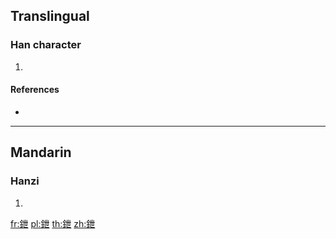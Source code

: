 {{character info/new}}
==Translingual==

===Han character===
{{Han char|rn=167|rad=金|as=05|sn=13|four=|canj=CPT}}

# {{defn|Han|sort=金05}}

====References====
* {{Han ref|kx=1303.100|dkj=40329|dj=1804.100|hdz=64183.020|uh=926A|ud=37482}}

----

==Mandarin==

===Hanzi===
{{cmn-hanzi|pin=[[dì]] ([[di4]]), [[tǎn]] ([[tan3]])|wg=ti<sup>4</sup>, t'an<sup>3</sup>}}

# {{defn|lang=cmn|sort=金05}}

[[fr:鉪]]
[[pl:鉪]]
[[th:鉪]]
[[zh:鉪]]